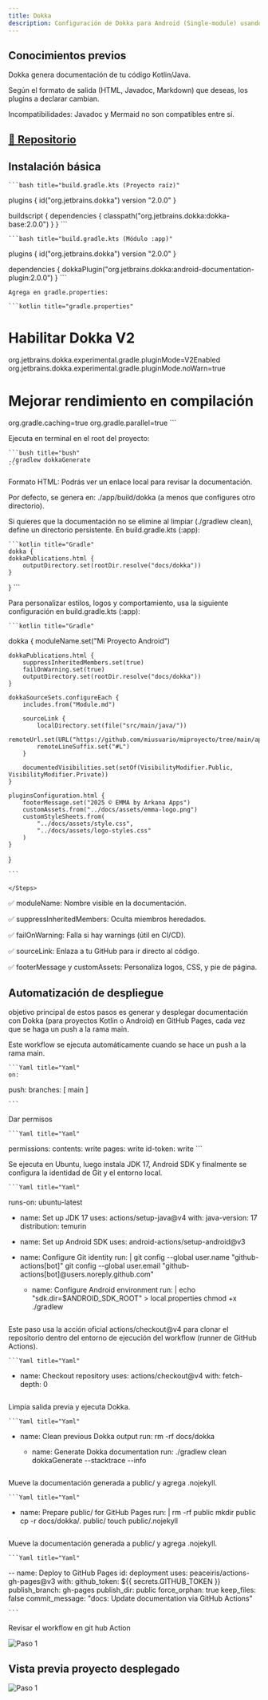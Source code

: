 ```yaml
---
title: Dokka
description: Configuración de Dokka para Android (Single-module) usando Kotlin.
---
```


## Conocimientos previos
Dokka genera documentación de tu código Kotlin/Java.

Según el formato de salida (HTML, Javadoc, Markdown) que deseas, los plugins a declarar cambian.

<Warning> Incompatibilidades: Javadoc y Mermaid no son compatibles entre sí.</Warning>

## [🔧 Repositorio](https://github.com/McKingston01/docs)

## Instalación básica

<Steps>
  <Step title="En build.gradle.kts (Proyecto raíz)">

    ```bash title="build.gradle.kts (Proyecto raíz)"
plugins {
    id("org.jetbrains.dokka") version "2.0.0"
}

buildscript {
    dependencies {
        classpath("org.jetbrains.dokka:dokka-base:2.0.0")
    }
}
    ```

  </Step>

  <Step title="  En build.gradle.kts (Módulo :app)">

    ```bash title="build.gradle.kts (Módulo :app)"
plugins {
    id("org.jetbrains.dokka") version "2.0.0"
}

dependencies {
    dokkaPlugin("org.jetbrains.dokka:android-documentation-plugin:2.0.0")
}
    ```

  </Step>

  <Step title="Migración a Dokka V2">

    Agrega en gradle.properties:

    ```kotlin title="gradle.properties"
# Habilitar Dokka V2
org.jetbrains.dokka.experimental.gradle.pluginMode=V2Enabled
org.jetbrains.dokka.experimental.gradle.pluginMode.noWarn=true

# Mejorar rendimiento en compilación
org.gradle.caching=true
org.gradle.parallel=true
    ```

  </Step>

<Step title="Generar documentación">

  
Ejecuta en terminal en el root del proyecto:

    ```bush title="bush"
    ./gradlew dokkaGenerate
    ```
Formato HTML: Podrás ver un enlace local para revisar la documentación.
  </Step>

<Info>Por defecto, se genera en: ./app/build/dokka (a menos que configures otro directorio).</Info>

<Step title="Modificar directorio de salida">
Si quieres que la documentación no se elimine al limpiar (./gradlew clean), define un directorio persistente. En build.gradle.kts (:app):

    ```kotlin title="Gradle"
    dokka {
    dokkaPublications.html {
        outputDirectory.set(rootDir.resolve("docs/dokka"))
    }
}
    ```
  </Step>

<Step title="Configurar estilos y personalización">
Para personalizar estilos, logos y comportamiento, usa la siguiente configuración en build.gradle.kts (:app):

    ```kotlin title="Gradle"
dokka {
    moduleName.set("Mi Proyecto Android")

    dokkaPublications.html {
        suppressInheritedMembers.set(true)
        failOnWarning.set(true)
        outputDirectory.set(rootDir.resolve("docs/dokka"))
    }

    dokkaSourceSets.configureEach {
        includes.from("Module.md")

        sourceLink {
            localDirectory.set(file("src/main/java/"))
            remoteUrl.set(URL("https://github.com/miusuario/miproyecto/tree/main/app/src/main/java"))
            remoteLineSuffix.set("#L")
        }

        documentedVisibilities.set(setOf(VisibilityModifier.Public, VisibilityModifier.Private))
    }

    pluginsConfiguration.html {
        footerMessage.set("2025 © EMMA by Arkana Apps")
        customAssets.from("../docs/assets/emma-logo.png")
        customStyleSheets.from(
            "../docs/assets/style.css",
            "../docs/assets/logo-styles.css"
        )
    }
}

    ```
  </Step>

    </Steps>

✅ moduleName: Nombre visible en la documentación.

✅ suppressInheritedMembers: Oculta miembros heredados.

✅ failOnWarning: Falla si hay warnings (útil en CI/CD).

✅ sourceLink: Enlaza a tu GitHub para ir directo al código.

✅ footerMessage y customAssets: Personaliza logos, CSS, y pie de página.


## Automatización de despliegue

objetivo principal de estos pasos es generar y desplegar documentación con Dokka (para proyectos Kotlin o Android) en GitHub Pages, cada vez que se haga un push a la rama main.

<Steps>
<Step title="Desencadenador (on)">

Este workflow se ejecuta automáticamente cuando se hace un push a la rama main.

    ```Yaml title="Yaml"
    on:
  push:
    branches: [ main ]

    ```
</Step>

<Step title="Permisos">

Dar permisos 

    ```Yaml title="Yaml"
 permissions:
  contents: write
  pages: write
  id-token: write
    ```
</Step>

<Step title="Preparación del entorno">

Se ejecuta en Ubuntu, luego instala JDK 17, Android SDK y finalmente se configura la identidad de Git y el entorno local.

    ```Yaml title="Yaml"
 runs-on: ubuntu-latest

 - name: Set up JDK 17
  uses: actions/setup-java@v4
  with:
    java-version: 17
    distribution: temurin

 - name: Set up Android SDK
  uses: android-actions/setup-android@v3

 - name: Configure Git identity
  run: |
    git config --global user.name "github-actions[bot]"
    git config --global user.email "github-actions[bot]@users.noreply.github.com"

    - name: Configure Android environment
  run: |
    echo "sdk.dir=$ANDROID_SDK_ROOT" > local.properties
    chmod +x ./gradlew

    ```
</Step>
<Step title="Clonado del repositorio">

Este paso usa la acción oficial actions/checkout@v4 para clonar el repositorio dentro del entorno de ejecución del workflow (runner de GitHub Actions).

    ```Yaml title="Yaml"
- name: Checkout repository
  uses: actions/checkout@v4
  with:
    fetch-depth: 0
    ```
</Step>

<Step title="Generación de la documentación">

Limpia salida previa y ejecuta Dokka.

    ```Yaml title="Yaml"
- name: Clean previous Dokka output
  run: rm -rf docs/dokka

  - name: Generate Dokka documentation
  run: ./gradlew clean dokkaGenerate --stacktrace --info
    ```
</Step>

<Step title="Preparación para GitHub Pages">

Mueve la documentación generada a public/ y agrega .nojekyll.

    ```Yaml title="Yaml"
- name: Prepare public/ for GitHub Pages
  run: |
    rm -rf public
    mkdir public
    cp -r docs/dokka/. public/
    touch public/.nojekyll
    ```
</Step>

 <Step title="Despliegue a GitHub Pages">

Mueve la documentación generada a public/ y agrega .nojekyll.

    ```Yaml title="Yaml"
-- name: Deploy to GitHub Pages
  id: deployment
  uses: peaceiris/actions-gh-pages@v3
  with:
    github_token: ${{ secrets.GITHUB_TOKEN }}
    publish_branch: gh-pages
    publish_dir: public
    force_orphan: true
    keep_files: false
    commit_message: "docs: Update documentation via GitHub Actions"

    ```
</Step>

 <Step title="Verificar Deploy">

Revisar el workflow en git hub Action

![Paso 1](/matias/images/git.png)
</Step>


</Steps>

## Vista previa proyecto desplegado


![Paso 1](/matias/images/dokka.png)